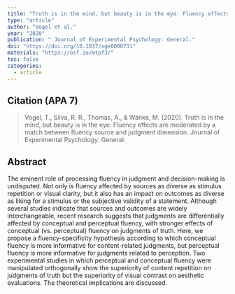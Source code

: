 ```yaml
---
title: "Truth is in the mind, but beauty is in the eye: Fluency effects are moderated by a match between fluency source and judgment dimension."
type: "article"
author: "Vogel et al."
year: "2020"
publication: " Journal of Experimental Psychology: General."
doi: "https://doi.org/10.1037/xge0000731"
materials: "https://osf.io/mtpf3/"
toc: false
categories:
  - article
---
```


## Citation (APA 7)

> Vogel, T., Silva, R. R., Thomas, A., & Wänke, M. (2020). Truth is in the mind, but beauty is in the eye: Fluency effects are moderated by a match between fluency source and judgment dimension. Journal of Experimental Psychology: General.

## Abstract

The eminent role of processing fluency in judgment and decision-making is undisputed. Not only is fluency affected by sources as diverse as stimulus repetition or visual clarity, but it also has an impact on outcomes as diverse as liking for a stimulus or the subjective validity of a statement. Although several studies indicate that sources and outcomes are widely interchangeable, recent research suggests that judgments are differentially affected by conceptual and perceptual fluency, with stronger effects of conceptual (vs. perceptual) fluency on judgments of truth. Here, we propose a fluency-specificity hypothesis according to which conceptual fluency is more informative for content-related judgments, but perceptual fluency is more informative for judgments related to perception. Two experimental studies in which perceptual and conceptual fluency were manipulated orthogonally show the superiority of content repetition on judgments of truth but the superiority of visual contrast on aesthetic evaluations. The theoretical implications are discussed.
